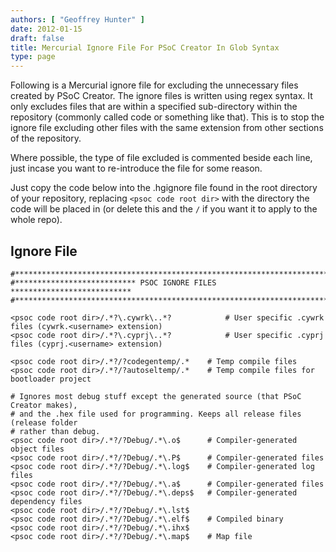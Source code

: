 ```yaml
---
authors: [ "Geoffrey Hunter" ]
date: 2012-01-15
draft: false
title: Mercurial Ignore File For PSoC Creator In Glob Syntax
type: page
---
```



Following is a Mercurial ignore file for excluding the unnecessary files created by PSoC Creator. The ignore files is written using regex syntax. It only excludes files that are within a specified sub-directory within the repository (commonly called code or something like that). This is to stop the ignore file excluding other files with the same extension from other sections of the repository.

Where possible, the type of file excluded is commented beside each line, just incase you want to re-introduce the file for some reason.

Just copy the code below into the .hgignore file found in the root directory of your repository, replacing `<psoc code root dir>` with the directory the code will be placed in (or delete this and the `/` if you want it to apply to the whole repo).

## Ignore File

```text
#*************************************************************************
#*************************** PSOC IGNORE FILES ***************************
#*************************************************************************

<psoc code root dir>/.*?\.cywrk\..*? 			# User specific .cywrk files (cywrk.<username> extension)
<psoc code root dir>/.*?\.cyprj\..*? 			# User specific .cyprj files (cyprj.<username> extension)

<psoc code root dir>/.*?/?codegentemp/.* 	# Temp compile files
<psoc code root dir>/.*?/?autoseltemp/.* 	# Temp compile files for bootloader project
    
# Ignores most debug stuff except the generated source (that PSoC Creator makes),
# and the .hex file used for programming. Keeps all release files (release folder
# rather than debug.
<psoc code root dir>/.*?/?Debug/.*\.o$    	# Compiler-generated object files
<psoc code root dir>/.*?/?Debug/.*\.P$    	# Compiler-generated files
<psoc code root dir>/.*?/?Debug/.*\.log$  	# Compiler-generated log files
<psoc code root dir>/.*?/?Debug/.*\.a$    	# Compiler-generated files
<psoc code root dir>/.*?/?Debug/.*\.deps$ 	# Compiler-generated dependency files
<psoc code root dir>/.*?/?Debug/.*\.lst$
<psoc code root dir>/.*?/?Debug/.*\.elf$	# Compiled binary
<psoc code root dir>/.*?/?Debug/.*\.ihx$
<psoc code root dir>/.*?/?Debug/.*\.map$	# Map file
```
